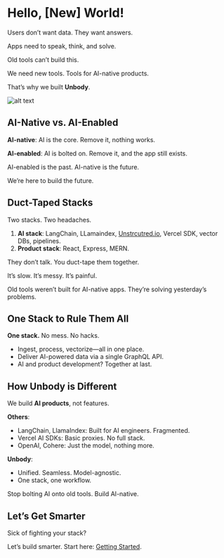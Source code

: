 # Hello, [New] World!
Users don’t want data. They want answers.

Apps need to speak, think, and solve.

Old tools can’t build this.

We need new tools. Tools for AI-native products.

That’s why we built **Unbody**.

![alt text](/images/docs/amir-quote.png "Title")

## AI-Native vs. AI-Enabled

**AI-native**: AI is the core. Remove it, nothing works.

**AI-enabled**: AI is bolted on. Remove it, and the app still exists.

AI-enabled is the past. AI-native is the future.

We’re here to build the future.

## Duct-Taped Stacks

Two stacks. Two headaches.

1. **AI stack**: LangChain, LLamaindex, [Unstrcutred.io](http://Unstrcutred.io), Vercel SDK, vector DBs, pipelines.
2. **Product stack**: React, Express, MERN.

They don’t talk. You duct-tape them together.

It’s slow. It’s messy. It’s painful.

Old tools weren’t built for AI-native apps. They’re solving yesterday’s problems.

## One Stack to Rule Them All

**One stack.** No mess. No hacks.

- Ingest, process, vectorize—all in one place.
- Deliver AI-powered data via a single GraphQL API.
- AI and product development? Together at last.

## How Unbody is Different

We build **AI products**, not features.

**Others**:

- LangChain, LlamaIndex: Built for AI engineers. Fragmented.
- Vercel AI SDKs: Basic proxies. No full stack.
- OpenAI, Cohere: Just the model, nothing more.

**Unbody**:

- Unified. Seamless. Model-agnostic.
- One stack, one workflow.

Stop bolting AI onto old tools. Build AI-native.

## Let’s Get Smarter

Sick of fighting your stack?

Let’s build smarter. Start here: [Getting Started](/get-started).
